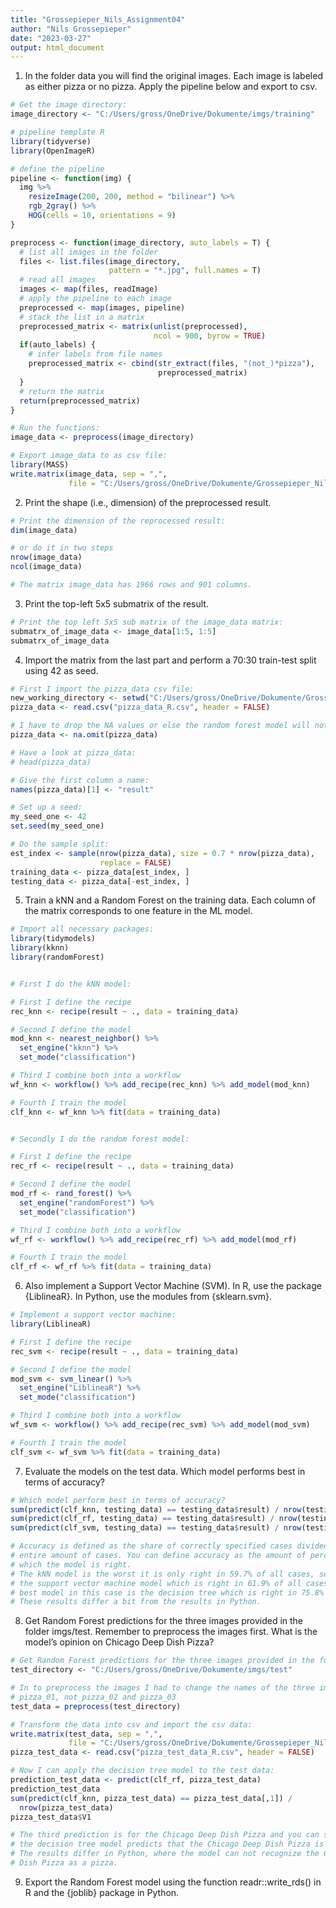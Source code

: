 ```yaml
---
title: "Grossepieper_Nils_Assignment04"
author: "Nils Grossepieper"
date: "2023-03-27"
output: html_document
---
```


(1) In the folder data you will find the original images. Each image is labeled as either pizza or no pizza.
Apply the pipeline below and export to csv.

```r

# Get the image directory:
image_directory <- "C:/Users/gross/OneDrive/Dokumente/imgs/training"

# pipeline template R
library(tidyverse)
library(OpenImageR)

# define the pipeline
pipeline <- function(img) {
  img %>%
    resizeImage(200, 200, method = "bilinear") %>%
    rgb_2gray() %>%
    HOG(cells = 10, orientations = 9)
}

preprocess <- function(image_directory, auto_labels = T) {
  # list all images in the folder
  files <- list.files(image_directory,
                      pattern = "*.jpg", full.names = T)
  # read all images
  images <- map(files, readImage)
  # apply the pipeline to each image
  preprocessed <- map(images, pipeline)
  # stack the list in a matrix
  preprocessed_matrix <- matrix(unlist(preprocessed),
                                ncol = 900, byrow = TRUE)
  if(auto_labels) {
    # infer labels from file names
    preprocessed_matrix <- cbind(str_extract(files, "(not_)*pizza"),
                                 preprocessed_matrix)
  }
  # return the matrix
  return(preprocessed_matrix)
}

# Run the functions:
image_data <- preprocess(image_directory)

# Export image_data to as csv file:
library(MASS)
write.matrix(image_data, sep = ",",
             file = "C:/Users/gross/OneDrive/Dokumente/Grossepieper_Nils_Assignment04/pizza_data_R.csv")

```

(2) Print the shape (i.e., dimension) of the preprocessed result.

```r

# Print the dimension of the reprocessed result:
dim(image_data)

# or do it in two steps
nrow(image_data)
ncol(image_data)

# The matrix image_data has 1966 rows and 901 columns.

```

(3) Print the top-left 5x5 submatrix of the result.

```r

# Print the top left 5x5 sub matrix of the image_data matrix:
submatrx_of_image_data <- image_data[1:5, 1:5]
submatrx_of_image_data

```

(4) Import the matrix from the last part and perform a 70:30 train-test split using 42 as seed.

```r

# First I import the pizza_data csv file:
new_working_directory <- setwd("C:/Users/gross/OneDrive/Dokumente/Grossepieper_Nils_Assignment04")
pizza_data <- read.csv("pizza_data_R.csv", header = FALSE)

# I have to drop the NA values or else the random forest model will not work
pizza_data <- na.omit(pizza_data)

# Have a look at pizza_data:
# head(pizza_data)

# Give the first column a name:
names(pizza_data)[1] <- "result"

# Set up a seed:
my_seed_one <- 42
set.seed(my_seed_one)

# Do the sample split:
est_index <- sample(nrow(pizza_data), size = 0.7 * nrow(pizza_data),
                    replace = FALSE)
training_data <- pizza_data[est_index, ]
testing_data <- pizza_data[-est_index, ]

```

(5) Train a kNN and a Random Forest on the training data. Each column of the matrix corresponds to one
feature in the ML model.

```r

# Import all necessary packages:
library(tidymodels)
library(kknn)
library(randomForest)


# First I do the kNN model:

# First I define the recipe
rec_knn <- recipe(result ~ ., data = training_data)

# Second I define the model
mod_knn <- nearest_neighbor() %>%
  set_engine("kknn") %>%
  set_mode("classification")

# Third I combine both into a workflow
wf_knn <- workflow() %>% add_recipe(rec_knn) %>% add_model(mod_knn)

# Fourth I train the model
clf_knn <- wf_knn %>% fit(data = training_data)


# Secondly I do the random forest model:

# First I define the recipe
rec_rf <- recipe(result ~ ., data = training_data)

# Second I define the model
mod_rf <- rand_forest() %>%
  set_engine("randomForest") %>%
  set_mode("classification")

# Third I combine both into a workflow
wf_rf <- workflow() %>% add_recipe(rec_rf) %>% add_model(mod_rf)

# Fourth I train the model
clf_rf <- wf_rf %>% fit(data = training_data)

```

(6) Also implement a Support Vector Machine (SVM). In R, use the package {LiblineaR}. In Python, use the
modules from {sklearn.svm}.

```r

# Implement a support vector machine:
library(LiblineaR)

# First I define the recipe
rec_svm <- recipe(result ~ ., data = training_data)

# Second I define the model
mod_svm <- svm_linear() %>%
  set_engine("LiblineaR") %>%
  set_mode("classification")

# Third I combine both into a workflow
wf_svm <- workflow() %>% add_recipe(rec_svm) %>% add_model(mod_svm)

# Fourth I train the model
clf_svm <- wf_svm %>% fit(data = training_data)

```

(7) Evaluate the models on the test data. Which model performs best in terms of accuracy?

```r

# Which model perform best in terms of accuracy?
sum(predict(clf_knn, testing_data) == testing_data$result) / nrow(testing_data)
sum(predict(clf_rf, testing_data) == testing_data$result) / nrow(testing_data)
sum(predict(clf_svm, testing_data) == testing_data$result) / nrow(testing_data)

# Accuracy is defined as the share of correctly specified cases divided by the
# entire amount of cases. You can define accuracy as the amount of percent in 
# which the model is right.
# The kNN model is the worst it is only right in 59.7% of all cases, second is
# the support vector machine model which is right in 61.9% of all cases and the
# best model in this case is the decision tree which is right in 75.8% of all cases.
# These results differ a bit from the results in Python.

```

(8) Get Random Forest predictions for the three images provided in the folder imgs/test. Remember to
preprocess the images first. What is the model’s opinion on Chicago Deep Dish Pizza?

```r

# Get Random Forest predictions for the three images provided in the folder imgs/test:
test_directory <- "C:/Users/gross/OneDrive/Dokumente/imgs/test"

# In to preprocess the images I had to change the names of the three images to
# pizza_01, not_pizza_02 and pizza_03
test_data = preprocess(test_directory)

# Transform the data into csv and import the csv data:
write.matrix(test_data, sep = ",",
             file = "C:/Users/gross/OneDrive/Dokumente/Grossepieper_Nils_Assignment04/pizza_test_data_R.csv")
pizza_test_data <- read.csv("pizza_test_data_R.csv", header = FALSE)

# Now I can apply the decision tree model to the test data:
prediction_test_data <- predict(clf_rf, pizza_test_data)
prediction_test_data
sum(predict(clf_knn, pizza_test_data) == pizza_test_data[,1]) /
  nrow(pizza_test_data)
pizza_test_data$V1

# The third prediction is for the Chicago Deep Dish Pizza and you can see that
# the decision tree model predicts that the Chicago Deep Dish Pizza is a pizza.
# The results differ in Python, where the model can not recognize the Chicago Deep
# Dish Pizza as a pizza.

```

(9) Export the Random Forest model using the function readr::write_rds() in R and the {joblib} package
in Python.


